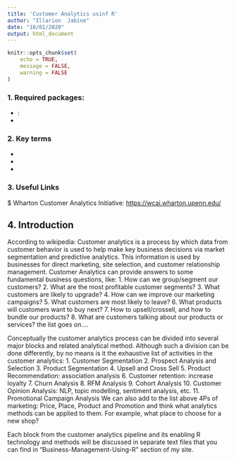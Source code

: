 ---
title: 'Customer Analytics usinf R'
author: "Illarion  Jabine"
date: "10/02/2020"
output: html_document
---

```{r setup, include=FALSE}
knitr::opts_chunk$set(
	echo = TRUE,
	message = FALSE,
	warning = FALSE
)
```


### 1. Required packages:

* []: 
* []:

### 2. Key terms
 * 
 * 
 * 

### 3. Useful Links
 $ Wharton Customer Analytics Initiative: <https://wcai.wharton.upenn.edu/>
 
## 4. Introduction

According to wikipedia:
Customer analytics is a process by which data from customer behavior is used to help make key business decisions via market segmentation and predictive analytics. 
This information is used by businesses for direct marketing, site selection, and customer relationship management.
Customer Analytics can provide answers to some fundamental business questions, like:
 1. How can we group/segment our customers?
 2. What are the most profitable customer segments?
 3. What customers are likely to upgrade?
 4. How can we improve our marketing campaigns?
 5. What customers are most likely to leave?
 6. What products will customers want to buy next?
 7. How to upsell/crossell, and how to bundle our products?
 8. What are customers talking about our products or services?
the list goes on....

Conceptually the customer analytics process can be divided into several major blocks and related analytical method.
Although such a division can be done differently, by no means is it the exhaustive list of activities in the customer analytics:
 1. Customer Segmentation
 2. Prospect Analysis and Selection
 3. Product Segmentation
 4. Upsell and Cross Sell
 5. Product Recommendation: association analysis
 6. Customer retention: increase loyalty 
 7. Churn Analysis
 8. RFM Analysis
 9. Cohort Analysis
 10. Customer Opinion Analysis: NLP, topic modelling, sentiment analysis, etc.
 11. Promotional Campaign Analysis
We can also add to the list above 4Ps of marketing: Price, Place, Product and Promotion and think what analytics methods can be applied to them.
For example, what place to choose for a new shop?

Each block from the customer analytics pipeline and its enabling R technology and methods will be discussed in separate text files that you can find in "Business-Management-Using-R" section of my site.
